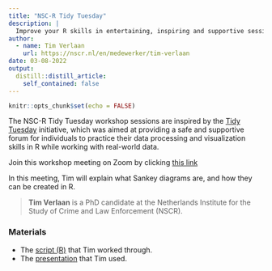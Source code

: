 ```yaml
---
title: "NSC-R Tidy Tuesday"
description: |
  Improve your R skills in entertaining, inspiring and supportive sessions moderated by your own colleagues.
author:
  - name: Tim Verlaan
    url: https://nscr.nl/en/medewerker/tim-verlaan
date: 03-08-2022
output:
  distill::distill_article:
    self_contained: false
---
```



```r
knitr::opts_chunk$set(echo = FALSE)
```

The NSC-R Tidy Tuesday workshop sessions are inspired by the [Tidy Tuesday](https://www.tidytuesday.com/) initiative, which was aimed at providing a safe and supportive forum for individuals to practice their data processing and visualization skills in R while working with real-world data.

Join this workshop meeting on Zoom by clicking [this link](https://us02web.zoom.us/j/84460236110?pwd=cUovNFdtbnRheE44ZVV0b2s1bkVnUT09)


In this meeting, Tim will explain what Sankey diagrams are, and how they can be created in R.

> **Tim Verlaan** is a PhD candidate at the Netherlands Institute for the Study of Crime and Law Enforcement (NSCR).

### Materials

- The [script (R)]("../../../tidytuesday/08march2022/script.R") that Tim worked through.
- The [presentation]("../../../tidytuesday/08march2022/presentation.pptx") that Tim used.

